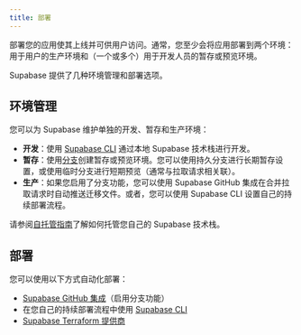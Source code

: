 ```yaml
---
title: 部署
---
```


部署您的应用使其上线并可供用户访问。通常，您至少会将应用部署到两个环境：用于用户的生产环境和（一个或多个）用于开发人员的暂存或预览环境。

Supabase 提供了几种环境管理和部署选项。

## 环境管理

您可以为 Supabase 维护单独的开发、暂存和生产环境：

- **开发**：使用 [Supabase CLI](/docs/guides/local-development) 通过本地 Supabase 技术栈进行开发。
- **暂存**：使用[分支](/docs/guides/deployment/branching)创建暂存或预览环境。您可以使用持久分支进行长期暂存设置，或使用临时分支进行短期预览（通常与拉取请求相关联）。
- **生产**：如果您启用了分支功能，您可以使用 Supabase GitHub 集成在合并拉取请求时自动推送迁移文件。或者，您可以使用 Supabase CLI 设置自己的持续部署流程。

<Admonition type="tip" title="自托管">

请参阅[自托管指南](/docs/guides/self-hosting)了解如何托管您自己的 Supabase 技术栈。

</Admonition>

## 部署

您可以使用以下方式自动化部署：

- [Supabase GitHub 集成](/dashboard/project/_/settings/integrations)（启用分支功能）
- 在您自己的持续部署流程中使用 [Supabase CLI](/docs/guides/local-development)
- [Supabase Terraform 提供商](/docs/guides/deployment/terraform)
